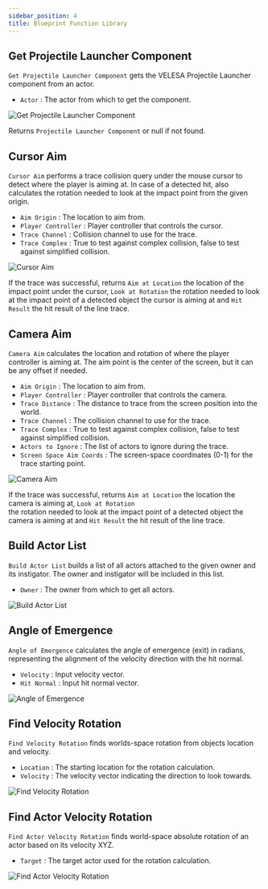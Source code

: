 ```yaml
---
sidebar_position: 4
title: Blueprint Function Library
---
```


## Get Projectile Launcher Component

`Get Projectile Launcher Component` gets the VELESA Projectile Launcher component
from an actor.
* `Actor` : The actor from which to get the component.

![Get Projectile Launcher Component](_static/img/bpfl/get-projectile-launcher-component.png)

Returns `Projectile Launcher Component` or null if not found.

## Cursor Aim

`Cursor Aim` performs a trace collision query under the mouse cursor to detect
where the player is aiming at.
In case of a detected hit, also calculates the rotation needed to look at the
impact point from the given origin.

* `Aim Origin` : The location to aim from.
* `Player Controller`  : Player controller that controls
the cursor.
* `Trace Channel`  : Collision channel to use for the trace.
* `Trace Complex`  : True to test against complex collision,
false to test against simplified collision.

![Cursor Aim](_static/img/bpfl/cursor-aim.png)

If the trace was successful, returns `Aim at Location` 
the location of the impact point under the cursor,
`Look at Rotation` the rotation needed to look at the impact
point of a detected object the cursor is aiming at and
`Hit Result`  the hit result of the line trace.

## Camera Aim

`Camera Aim` calculates the location and rotation of where the player controller
is aiming at. The aim point is the center of the screen, but it can be any
offset if needed.

* `Aim Origin`  : The location to aim from.
* `Player Controller`   : Player controller that controls
the camera.
* `Trace Distance` : The distance to trace from the screen
position into the world.
* `Trace Channel` : The collision channel to use for the trace.
* `Trace Complex`  : True to test against complex collision,
false to test against simplified collision.
* `Actors to Ignore` : The list of actors to ignore during
the trace.
* `Screen Space Aim Coords` : The screen-space coordinates
(0-1) for the trace starting point.

![Camera Aim](_static/img/bpfl/camera-aim.png)

If the trace was successful, returns `Aim at Location` 
the location the camera is aiming at, `Look at Rotation`  
the rotation needed to look at the impact point of a detected object the camera
is aiming at and `Hit Result`  the hit result of the line trace.

## Build Actor List

`Build Actor List` builds a list of all actors attached to the given owner and
its instigator. The owner and instigator will be included in this list.

* `Owner`  : The owner from which to get all actors.

![Build Actor List](_static/img/bpfl/build-actor-list.png)

## Angle of Emergence

`Angle of Emergence` calculates the angle of emergence (exit) in
radians, representing the alignment of the velocity direction with the hit
normal.

* `Velocity` : Input velocity vector.
* `Hit Normal`  : Input hit normal vector.

![Angle of Emergence](_static/img/bpfl/angle-of-emergence.png)

## Find Velocity Rotation

`Find Velocity Rotation` finds worlds-space rotation from objects location and
velocity.

* `Location` : The starting location for the rotation
calculation.
* `Velocity`   : The velocity vector indicating the direction to
look towards.

![Find Velocity Rotation](_static/img/bpfl/find-velocity-rotation.png)

## Find Actor Velocity Rotation

`Find Actor Velocity Rotation` finds world-space absolute rotation of an actor
based on its velocity XYZ.

* `Target`   : The target actor used for the rotation calculation.

![Find Actor Velocity Rotation](_static/img/bpfl/find-actor-velocity-rotation.png)
